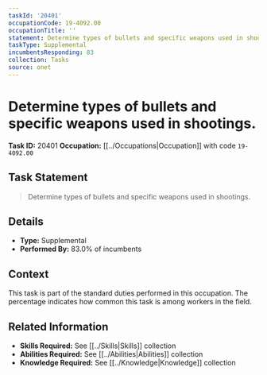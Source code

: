 ```yaml
---
taskId: '20401'
occupationCode: 19-4092.00
occupationTitle: ''
statement: Determine types of bullets and specific weapons used in shootings.
taskType: Supplemental
incumbentsResponding: 83
collection: Tasks
source: onet
---
```

# Determine types of bullets and specific weapons used in shootings.

**Task ID:** 20401
**Occupation:** [[../Occupations|Occupation]] with code `19-4092.00`

## Task Statement

> Determine types of bullets and specific weapons used in shootings.

## Details

- **Type:** Supplemental
- **Performed By:** 83.0% of incumbents

## Context

This task is part of the standard duties performed in this occupation. The percentage indicates how common this task is among workers in the field.

## Related Information

- **Skills Required:** See [[../Skills|Skills]] collection
- **Abilities Required:** See [[../Abilities|Abilities]] collection
- **Knowledge Required:** See [[../Knowledge|Knowledge]] collection

